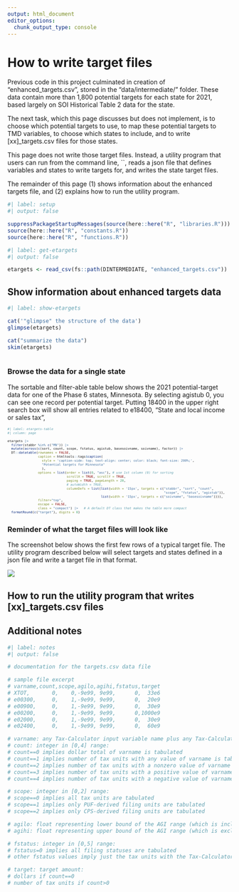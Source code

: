 ```yaml
---
output: html_document
editor_options: 
  chunk_output_type: console
---
```


# How to write target files

Previous code in this project culminated in creation of "enhanced_targets.csv", stored in the "data/intermediate/" folder. These data contain more than 1,800 potential targets for each state for 2021, based largely on SOI Historical Table 2 data for the state.

The next task, which this page discusses but does not implement, is to choose which potential targets to use, to map these potential targets to TMD variables, to choose which states to include, and to write \[xx\]\_targets.csv files for those states.

This page does not write those target files. Instead, a utility program that users can run from the command line, \`\`, reads a json file that defines variables and states to write targets for, and writes the state target files.

The remainder of this page (1) shows information about the enhanced targets file, and (2) explains how to run the utility program.

```r
#| label: setup
#| output: false

suppressPackageStartupMessages(source(here::here("R", "libraries.R")))
source(here::here("R", "constants.R"))
source(here::here("R", "functions.R"))

```

```r
#| label: get-etargets
#| output: false

etargets <- read_csv(fs::path(DINTERMEDIATE, "enhanced_targets.csv"))

```

## Show information about enhanced targets data

```r
#| label: show-etargets

cat('"glimpse" the structure of the data')
glimpse(etargets)

cat("summarize the data")
skim(etargets)



```

### Browse the data for a single state

The sortable and filter-able table below shows the 2021 potential-target data for one of the Phase 6 states, Minnesota. By selecting agistub 0, you can see one record per potential target. Putting 18400 in the upper right search box will show all entries related to e18400, "State and local income or sales tax",

::: {.cell-output-display style="font-size: 60%;"}
```r
#| label: etargets-table
#| column: page

etargets |> 
  filter(stabbr %in% c("MN")) |> 
  mutate(across(c(sort, count, scope, fstatus, agistub, basesoivname, soivname), factor)) |> 
  DT::datatable(rownames = FALSE,
                caption = htmltools::tags$caption(
                  style = 'caption-side: top; text-align: center; color: black; font-size: 200%;',
                  "Potential targets for Minnesota"
                  ),
                options = list(order = list(0, "asc"), # use 1st column (0) for sorting
                               scrollX = TRUE, scrollY = TRUE,
                               paging = TRUE, pageLength = 20,
                               # autoWidth = TRUE,
                               columnDefs = list(list(width = '15px', targets = c("stabbr", "sort", "count", 
                                                                                  "scope", "fstatus", "agistub")),
                                                 list(width = '15px', targets = c("soivname", "basesoivname")))),
                filter="top",
                escape = FALSE,
                class = "compact") |>   # A default DT class that makes the table more compact
  formatRound(c("target"), digits = 0)

```
:::

### Reminder of what the target files will look like

The screenshot below shows the first few rows of a typical target file. The utility program described below will select targets and states defined in a json file and write a target file in that format.

![](images/clipboard-754780137.png)

## How to run the utility program that writes \[xx\]\_targets.csv files

## Additional notes

```r
#| label: notes
#| output: false

# documentation for the targets.csv data file

# sample file excerpt
# varname,count,scope,agilo,agihi,fstatus,target
# XTOT,       0,    0,-9e99, 9e99,      0,  33e6
# e00300,     0,    1,-9e99, 9e99,      0,  20e9
# e00900,     0,    1,-9e99, 9e99,      0,  30e9
# e00200,     0,    1,-9e99, 9e99,      0,1000e9
# e02000,     0,    1,-9e99, 9e99,      0,  30e9
# e02400,     0,    1,-9e99, 9e99,      0,  60e9

# varname: any Tax-Calculator input variable name plus any Tax-Calculator calculated variable in the list of cached variables in the tmd/storage/__init__.py file
# count: integer in [0,4] range:
# count==0 implies dollar total of varname is tabulated
# count==1 implies number of tax units with any value of varname is tabulated
# count==2 implies number of tax units with a nonzero value of varname is tabulated
# count==3 implies number of tax units with a positive value of varname is tabulated
# count==4 implies number of tax units with a negative value of varname is tabulated

# scope: integer in [0,2] range:
# scope==0 implies all tax units are tabulated
# scope==1 implies only PUF-derived filing units are tabulated
# scope==2 implies only CPS-derived filing units are tabulated

# agilo: float representing lower bound of the AGI range (which is included in the range) that is tabulated.
# agihi: float representing upper bound of the AGI range (which is excluded from the range) that is tabulated.

# fstatus: integer in [0,5] range:
# fstatus=0 implies all filing statuses are tabulated
# other fstatus values imply just the tax units with the Tax-Calculator MARS variable equal to fstatus are included in the tabulation

# target: target amount:
# dollars if count==0
# number of tax units if count>0

```
